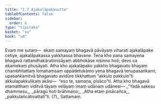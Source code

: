 ```yaml
---
title: "1.7 Ajakalāpakasutta"
tableOfContents: false
sidebar:
  order: 8
type: "tipitaka"
basket: "su"
book: "ud"
---
```



<DynamicBreadcrumb />

<Division number="7" book="ud" bookNo="18" page="82">

<Paragraph number="33" book="ud">
Evaṃ me sutaṃ—  ekaṃ samayaṃ bhagavā pāvāyaṃ viharati ajakalāpake cetiye, ajakalāpakassa yakkhassa bhavane. Tena kho pana samayena bhagavā rattandhakāratimisāyaṃ abbhokāse nisinno hoti; devo ca ekamekaṃ phusāyati. Atha kho ajakalāpako yakkho bhagavato bhayaṃ chambhitattaṃ lomahaṃsaṃ uppādetukāmo yena bhagavā tenupasaṅkami; upasaṅkamitvā bhagavato avidūre tikkhattuṃ “akkulo pakkulo”ti akkulapakkulikaṃ akāsi—  “eso te, samaṇa, pisāco”ti.
</Paragraph>

<Paragraph number="34" book="ud">
Atha kho bhagavā etamatthaṃ viditvā tāyaṃ velāyaṃ imaṃ udānaṃ udānesi—
</Paragraph>

<Paragraph number="35" type="verses" book="ud">
_“Yadā sakesu dhammesu,_  
_pāragū hoti brāhmaṇo;_  
_Atha etaṃ pisācañca,_  
_pakkulañcātivattatī”ti. (7)_  


</Paragraph>
</Division>

<Paragraph number="36" type="center" book="ud">
Sattamaṃ.
</Paragraph>